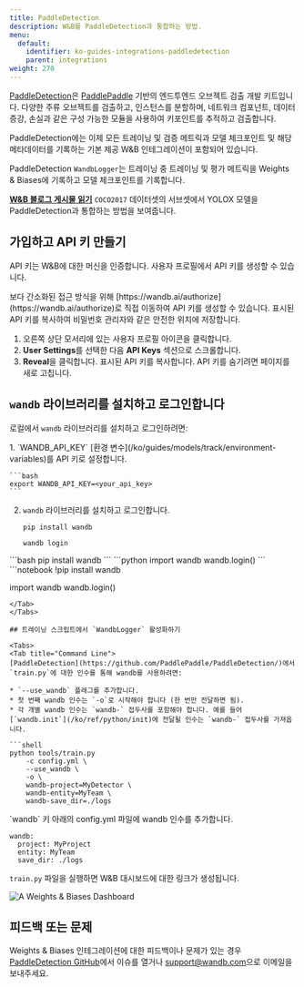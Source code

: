 ---
title: PaddleDetection
description: W&B를 PaddleDetection과 통합하는 방법.
menu:
  default:
    identifier: ko-guides-integrations-paddledetection
    parent: integrations
weight: 270
---

<Card title="Try in Colab" href="https://colab.research.google.com/drive/1ywdzcZKPmynih1GuGyCWB4Brf5Jj7xRY?usp=sharing" icon="python"/>

[PaddleDetection](https://github.com/PaddlePaddle/PaddleDetection)은 [PaddlePaddle](https://github.com/PaddlePaddle/Paddle) 기반의 엔드투엔드 오브젝트 검출 개발 키트입니다. 다양한 주류 오브젝트를 검출하고, 인스턴스를 분할하며, 네트워크 컴포넌트, 데이터 증강, 손실과 같은 구성 가능한 모듈을 사용하여 키포인트를 추적하고 검출합니다.

PaddleDetection에는 이제 모든 트레이닝 및 검증 메트릭과 모델 체크포인트 및 해당 메타데이터를 기록하는 기본 제공 W&B 인테그레이션이 포함되어 있습니다.

PaddleDetection `WandbLogger`는 트레이닝 중 트레이닝 및 평가 메트릭을 Weights & Biases에 기록하고 모델 체크포인트를 기록합니다.

[**W&B 블로그 게시물 읽기**](https://wandb.ai/manan-goel/PaddleDetectionYOLOX/reports/Object-Detection-with-PaddleDetection-and-W-B--VmlldzoyMDU4MjY0) `COCO2017` 데이터셋의 서브셋에서 YOLOX 모델을 PaddleDetection과 통합하는 방법을 보여줍니다.

## 가입하고 API 키 만들기

API 키는 W&B에 대한 머신을 인증합니다. 사용자 프로필에서 API 키를 생성할 수 있습니다.

<Note>
보다 간소화된 접근 방식을 위해 [https://wandb.ai/authorize](https://wandb.ai/authorize)로 직접 이동하여 API 키를 생성할 수 있습니다. 표시된 API 키를 복사하여 비밀번호 관리자와 같은 안전한 위치에 저장합니다.
</Note>

1. 오른쪽 상단 모서리에 있는 사용자 프로필 아이콘을 클릭합니다.
2. **User Settings**를 선택한 다음 **API Keys** 섹션으로 스크롤합니다.
3. **Reveal**을 클릭합니다. 표시된 API 키를 복사합니다. API 키를 숨기려면 페이지를 새로 고칩니다.

## `wandb` 라이브러리를 설치하고 로그인합니다

로컬에서 `wandb` 라이브러리를 설치하고 로그인하려면:

<Tabs>
<Tab title="Command Line">
1. `WANDB_API_KEY` [환경 변수](/ko/guides/models/track/environment-variables)를 API 키로 설정합니다.

    ```bash
    export WANDB_API_KEY=<your_api_key>
    ```

2. `wandb` 라이브러리를 설치하고 로그인합니다.



    ```shell
    pip install wandb

    wandb login
    ```
</Tab>
<Tab title="Python">
```bash
pip install wandb
```
```python
import wandb
wandb.login()
```
</Tab>
<Tab title="Python notebook">
```notebook
!pip install wandb

import wandb
wandb.login()
```
</Tab>
</Tabs>

## 트레이닝 스크립트에서 `WandbLogger` 활성화하기

<Tabs>
<Tab title="Command Line">
[PaddleDetection](https://github.com/PaddlePaddle/PaddleDetection/)에서 `train.py`에 대한 인수를 통해 wandb를 사용하려면:

* `--use_wandb` 플래그를 추가합니다.
* 첫 번째 wandb 인수는 `-o`로 시작해야 합니다 (한 번만 전달하면 됨).
* 각 개별 wandb 인수는 `wandb-` 접두사를 포함해야 합니다. 예를 들어 [`wandb.init`](/ko/ref/python/init)에 전달될 인수는 `wandb-` 접두사를 가져옵니다.

```shell
python tools/train.py 
    -c config.yml \ 
    --use_wandb \
    -o \ 
    wandb-project=MyDetector \
    wandb-entity=MyTeam \
    wandb-save_dir=./logs
```
</Tab>
<Tab title="`config.yml`">
`wandb` 키 아래의 config.yml 파일에 wandb 인수를 추가합니다.

```
wandb:
  project: MyProject
  entity: MyTeam
  save_dir: ./logs
```

`train.py` 파일을 실행하면 W&B 대시보드에 대한 링크가 생성됩니다.

<Frame>
    <img src="/images/integrations/paddledetection_wb_dashboard.png" alt="A Weights & Biases Dashboard"  />
</Frame>
</Tab>
</Tabs>

## 피드백 또는 문제

Weights & Biases 인테그레이션에 대한 피드백이나 문제가 있는 경우 [PaddleDetection GitHub](https://github.com/PaddlePaddle/PaddleDetection)에서 이슈를 열거나 <a href="mailto:support@wandb.com">support@wandb.com</a>으로 이메일을 보내주세요.
